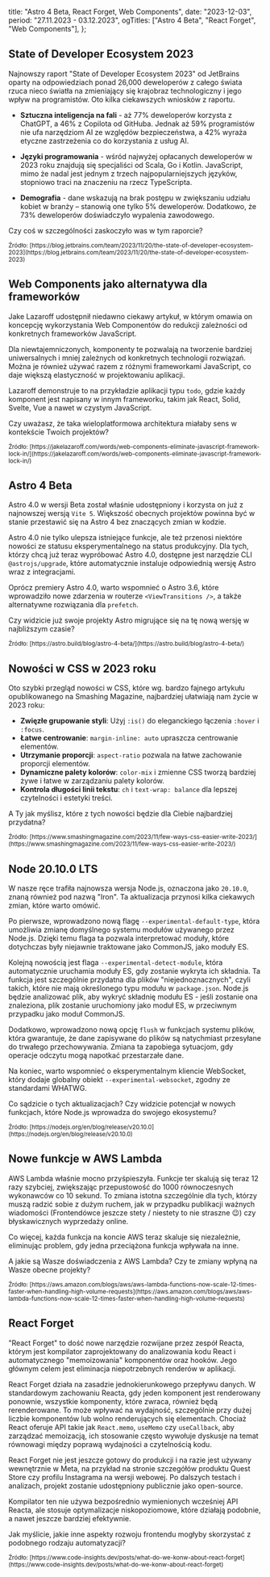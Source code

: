   title: "Astro 4 Beta, React Forget, Web Components",
  date: "2023-12-03",
  period: "27.11.2023 - 03.12.2023",
  ogTitles: ["Astro 4 Beta", "React Forget", "Web Components"],
};

## State of Developer Ecosystem 2023

Najnowszy raport "State of Developer Ecosystem 2023" od JetBrains oparty na odpowiedziach ponad 26,000 deweloperów z całego świata rzuca nieco światła na zmieniający się krajobraz technologiczny i jego wpływ na programistów. Oto kilka ciekawszych wniosków z raportu.

- **Sztuczna inteligencja na fali** - aż 77% deweloperów korzysta z ChatGPT, a 46% z Copilota od GitHuba. Jednak aż 59% programistów nie ufa narzędziom AI ze względów bezpieczeństwa, a 42% wyraża etyczne zastrzeżenia co do korzystania z usług AI.

- **Języki programowania** - wśród najwyżej opłacanych deweloperów w 2023 roku znajdują się specjaliści od Scala, Go i Kotlin. JavaScript, mimo że nadal jest jednym z trzech najpopularniejszych języków, stopniowo traci na znaczeniu na rzecz TypeScripta.

- **Demografia** - dane wskazują na brak postępu w zwiększaniu udziału kobiet w branży – stanowią one tylko 5% deweloperów. Dodatkowo, że 73% deweloperów doświadczyło wypalenia zawodowego.

Czy coś w szczególności zaskoczyło was w tym raporcie?

<small>
  Źródło:
  [https://blog.jetbrains.com/team/2023/11/20/the-state-of-developer-ecosystem-2023](https://blog.jetbrains.com/team/2023/11/20/the-state-of-developer-ecosystem-2023)
</small>

## Web Components jako alternatywa dla frameworków

Jake Lazaroff udostępnił niedawno ciekawy artykuł, w którym omawia on koncepcję wykorzystania Web Componentów do redukcji zależności od konkretnych frameworków JavaScript.

Dla niewtajemniczonych, komponenty te pozwalają na tworzenie bardziej uniwersalnych i mniej zależnych od konkretnych technologii rozwiązań. Można je również używać razem z różnymi frameworkami JavaScript, co daje większą elastyczność w projektowaniu aplikacji.

Lazaroff demonstruje to na przykładzie aplikacji typu `todo`, gdzie każdy komponent jest napisany w innym frameworku, takim jak React, Solid, Svelte, Vue a nawet w czystym JavaScript.

Czy uważasz, że taka wieloplatformowa architektura miałaby sens w kontekście Twoich projektów?

<small>
  Źródło:
  [https://jakelazaroff.com/words/web-components-eliminate-javascript-framework-lock-in/](https://jakelazaroff.com/words/web-components-eliminate-javascript-framework-lock-in/)
</small>

## Astro 4 Beta

Astro 4.0 w wersji Beta został właśnie udostępniony i korzysta on już z najnowszej wersją `Vite 5`. Większość obecnych projektów powinna być w stanie przestawić się na Astro 4 bez znaczących zmian w kodzie.

Astro 4.0 nie tylko ulepsza istniejące funkcje, ale też przenosi niektóre nowości ze statusu eksperymentalnego na status produkcyjny. Dla tych, którzy chcą już teraz wypróbować Astro 4.0, dostępne jest narzędzie CLI `@astrojs/upgrade`, które automatycznie instaluje odpowiednią wersję Astro wraz z integracjami.

Oprócz premiery Astro 4.0, warto wspomnieć o Astro 3.6, które wprowadziło nowe zdarzenia w routerze `<ViewTransitions />`, a także alternatywne rozwiązania dla `prefetch`.

Czy widzicie już swoje projekty Astro migrujące się na tę nową wersję w najbliższym czasie?

<small>
  Źródło:
  [https://astro.build/blog/astro-4-beta/](https://astro.build/blog/astro-4-beta/)
</small>

## Nowości w CSS w 2023 roku

Oto szybki przegląd nowości w CSS, które wg. bardzo fajnego artykułu opublikowanego na Smashing Magazine, najbardziej ułatwiają nam życie w 2023 roku:

- **Zwięzłe grupowanie styli**: Użyj `:is()` do eleganckiego łączenia `:hover` i `:focus`.
- **Łatwe centrowanie**: `margin-inline: auto` upraszcza centrowanie elementów.
- **Utrzymanie proporcji**: `aspect-ratio` pozwala na łatwe zachowanie proporcji elementów.
- **Dynamiczne palety kolorów**: `color-mix` i zmienne CSS tworzą bardziej żywe i łatwe w zarządzaniu palety kolorów.
- **Kontrola długości linii tekstu**: `ch` i `text-wrap: balance` dla lepszej czytelności i estetyki treści.

A Ty jak myślisz, które z tych nowości będzie dla Ciebie najbardziej przydatna?

<small>
  Źródło:
  [https://www.smashingmagazine.com/2023/11/few-ways-css-easier-write-2023/](https://www.smashingmagazine.com/2023/11/few-ways-css-easier-write-2023/)
</small>

## Node 20.10.0 LTS

W nasze ręce trafiła najnowsza wersja Node.js, oznaczona jako `20.10.0`, znaną również pod nazwą "Iron". Ta aktualizacja przynosi kilka ciekawych zmian, które warto omówić.

Po pierwsze, wprowadzono nową flagę `--experimental-default-type`, która umożliwia zmianę domyślnego systemu modułów używanego przez Node.js. Dzięki temu flaga ta pozwala interpretować moduły, które dotychczas były niejawnie traktowane jako CommonJS, jako moduły ES.

Kolejną nowością jest flaga `--experimental-detect-module`, która automatycznie uruchamia moduły ES, gdy zostanie wykryta ich składnia. Ta funkcja jest szczególnie przydatna dla plików "niejednoznacznych", czyli takich, które nie mają określonego typu modułu w `package.json`. Node.js będzie analizować plik, aby wykryć składnię modułu ES - jeśli zostanie ona znaleziona, plik zostanie uruchomiony jako moduł ES, w przeciwnym przypadku jako moduł CommonJS.

Dodatkowo, wprowadzono nową opcję `flush` w funkcjach systemu plików, która gwarantuje, że dane zapisywane do plików są natychmiast przesyłane do trwałego przechowywania. Zmiana ta zapobiega sytuacjom, gdy operacje odczytu mogą napotkać przestarzałe dane.

Na koniec, warto wspomnieć o eksperymentalnym kliencie WebSocket, który dodaje globalny obiekt `--experimental-websocket`, zgodny ze standardami WHATWG.

Co sądzicie o tych aktualizacjach? Czy widzicie potencjał w nowych funkcjach, które Node.js wprowadza do swojego ekosystemu?

<small>
  Źródło:
  [https://nodejs.org/en/blog/release/v20.10.0](https://nodejs.org/en/blog/release/v20.10.0)
</small>

## Nowe funkcje w AWS Lambda

AWS Lambda właśnie mocno przyśpieszyła. Funkcje ter skalują się teraz 12 razy szybciej, zwiększając przepustowość do 1000 równoczesnych wykonawców co 10 sekund. To zmiana istotna szczególnie dla tych, którzy muszą radzić sobie z dużym ruchem, jak w przypadku publikacji ważnych wiadomości (Frontendówce jeszcze stety / niestety to nie straszne 😉) czy błyskawicznych wyprzedaży online.

Co więcej, każda funkcja na koncie AWS teraz skaluje się niezależnie, eliminując problem, gdy jedna przeciążona funkcja wpływała na inne.

A jakie są Wasze doświadczenia z AWS Lambda? Czy te zmiany wpłyną na Wasze obecne projekty?

<small>
  Źródło:
  [https://aws.amazon.com/blogs/aws/aws-lambda-functions-now-scale-12-times-faster-when-handling-high-volume-requests](https://aws.amazon.com/blogs/aws/aws-lambda-functions-now-scale-12-times-faster-when-handling-high-volume-requests)
</small>

## React Forget

"React Forget" to dość nowe narzędzie rozwijane przez zespół Reacta, którym jest kompilator zaprojektowany do analizowania kodu React i automatycznego "memoizowania" komponentów oraz hooków. Jego głównym celem jest eliminacja niepotrzebnych renderów w aplikacji.

React Forget działa na zasadzie jednokierunkowego przepływu danych. W standardowym zachowaniu Reacta, gdy jeden komponent jest renderowany ponownie, wszystkie komponenty, które zwraca, również będą rerenderowane. To może wpływać na wydajność, szczególnie przy dużej liczbie komponentów lub wolno renderujących się elementach. Chociaż React oferuje API takie jak `React.memo`, `useMemo` czy `useCallback`, aby zarządzać memoizacją, ich stosowanie często wywołuje dyskusje na temat równowagi między poprawą wydajności a czytelnością kodu.

React Forget nie jest jeszcze gotowy do produkcji i na razie jest używany wewnętrznie w Meta, na przykład na stronie szczegółów produktu Quest Store czy profilu Instagrama na wersji webowej. Po dalszych testach i analizach, projekt zostanie udostępniony publicznie jako open-source.

Kompilator ten nie używa bezpośrednio wymienionych wcześniej API Reacta, ale stosuje optymalizacje niskopoziomowe, które działają podobnie, a nawet jeszcze bardziej efektywnie.

Jak myślicie, jakie inne aspekty rozwoju frontendu mogłyby skorzystać z podobnego rodzaju automatyzacji?

<small>
  Źródło:
  [https://www.code-insights.dev/posts/what-do-we-konw-about-react-forget](https://www.code-insights.dev/posts/what-do-we-konw-about-react-forget)
</small>
